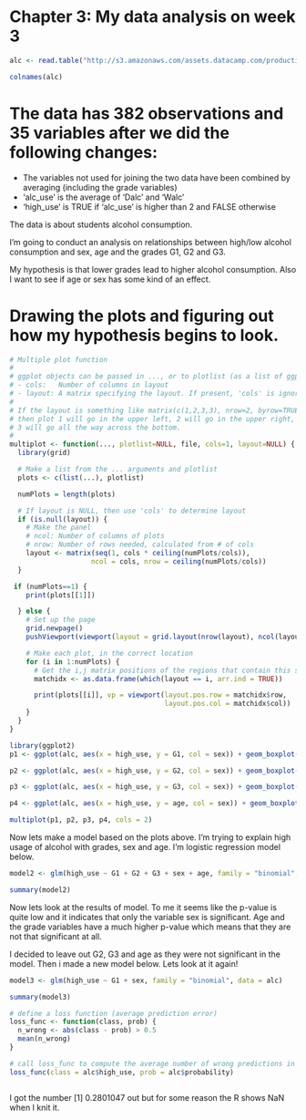 # Chapter 3: My data analysis on week 3

```r
alc <- read.table("http://s3.amazonaws.com/assets.datacamp.com/production/course_2218/datasets/alc.txt ", header=T, sep=",")

colnames(alc)

```
# The data has 382 observations and 35 variables after we did the following changes:
 - The variables not used for joining the two data have been combined by averaging  (including the grade variables)
 - 'alc_use' is the average of 'Dalc' and 'Walc'
 - 'high_use' is TRUE if 'alc_use' is higher than 2 and FALSE otherwise

The data is about students alcohol consumption. 

I'm going to conduct an analysis on relationships between high/low alcohol consumption and sex, age and the grades G1, G2 and G3.

My hypothesis is that lower grades lead to higher alcohol consumption. Also I want to see if age or sex has some kind of an effect.

# Drawing the plots and figuring out how my hypothesis begins to look.


```r
# Multiple plot function
#
# ggplot objects can be passed in ..., or to plotlist (as a list of ggplot objects)
# - cols:   Number of columns in layout
# - layout: A matrix specifying the layout. If present, 'cols' is ignored.
#
# If the layout is something like matrix(c(1,2,3,3), nrow=2, byrow=TRUE),
# then plot 1 will go in the upper left, 2 will go in the upper right, and
# 3 will go all the way across the bottom.
#
multiplot <- function(..., plotlist=NULL, file, cols=1, layout=NULL) {
  library(grid)

  # Make a list from the ... arguments and plotlist
  plots <- c(list(...), plotlist)

  numPlots = length(plots)

  # If layout is NULL, then use 'cols' to determine layout
  if (is.null(layout)) {
    # Make the panel
    # ncol: Number of columns of plots
    # nrow: Number of rows needed, calculated from # of cols
    layout <- matrix(seq(1, cols * ceiling(numPlots/cols)),
                    ncol = cols, nrow = ceiling(numPlots/cols))
  }

 if (numPlots==1) {
    print(plots[[1]])

  } else {
    # Set up the page
    grid.newpage()
    pushViewport(viewport(layout = grid.layout(nrow(layout), ncol(layout))))

    # Make each plot, in the correct location
    for (i in 1:numPlots) {
      # Get the i,j matrix positions of the regions that contain this subplot
      matchidx <- as.data.frame(which(layout == i, arr.ind = TRUE))

      print(plots[[i]], vp = viewport(layout.pos.row = matchidx$row,
                                      layout.pos.col = matchidx$col))
    }
  }
}

```

```r
library(ggplot2)
p1 <- ggplot(alc, aes(x = high_use, y = G1, col = sex)) + geom_boxplot() + ylab(" first period grade")

p2 <- ggplot(alc, aes(x = high_use, y = G2, col = sex)) + geom_boxplot() + ylab("second period grade")

p3 <- ggplot(alc, aes(x = high_use, y = G3, col = sex)) + geom_boxplot() + ylab("final grade")

p4 <- ggplot(alc, aes(x = high_use, y = age, col = sex)) + geom_boxplot() + ylab("age")

multiplot(p1, p2, p3, p4, cols = 2)

```

Now lets make a model based on the plots above. I'm trying to explain high usage of alcohol with grades, sex and age. I'm logistic regression model below.

```r

model2 <- glm(high_use ~ G1 + G2 + G3 + sex + age, family = "binomial", data = alc)

summary(model2)

```
Now lets look at the results of model. To me it seems like the p-value is quite low and it indicates that only the variable sex is significant. Age and the grade variables have a much higher p-value which means that they are not that significant at all. 


I decided to leave out G2, G3 and age as they were not significant in the model. Then i made a new model below. Lets look at it again!

```r

model3 <- glm(high_use ~ G1 + sex, family = "binomial", data = alc)

summary(model3)

```


```r
# define a loss function (average prediction error)
loss_func <- function(class, prob) {
  n_wrong <- abs(class - prob) > 0.5
  mean(n_wrong)
}

# call loss_func to compute the average number of wrong predictions in the (training) data
loss_func(class = alc$high_use, prob = alc$probability)



```
I got the number [1] 0.2801047 out but for some reason the R shows NaN when I knit it.